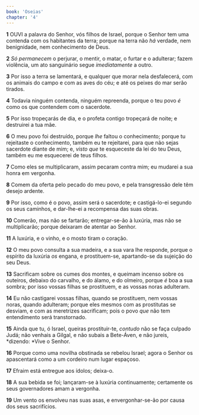 ```yaml
---
book: 'Oseias'
chapter: '4'
---
```


**1** OUVI a palavra do Senhor, vós filhos de Israel, porque o Senhor tem uma contenda com os habitantes da terra; porque na terra não _há_ verdade, nem benignidade, nem conhecimento de Deus.

**2** _Só permanecem_ o perjurar, o mentir, o matar, o furtar e o adulterar; fazem violência, um ato sanguinário segue _imediatamente_ a outro.

**3** Por isso a terra se lamentará, e qualquer que morar nela desfalecerá, com os animais do campo e com as aves do céu; e até os peixes do mar serão tirados.

**4** Todavia ninguém contenda, ninguém repreenda, porque o teu povo _é_ como os que contendem com o sacerdote.

**5** Por isso tropeçarás de dia, e o profeta contigo tropeçará de noite; e destruirei a tua mãe.

**6** O meu povo foi destruído, porque _lhe_ faltou o conhecimento; porque tu rejeitaste o conhecimento, também eu te rejeitarei, para que não sejas sacerdote diante de mim; e, _visto que_ te esqueceste da lei do teu Deus, também eu me esquecerei de teus filhos.

**7** Como eles se multiplicaram, assim pecaram contra mim; eu mudarei a sua honra em vergonha.

**8** Comem da oferta pelo pecado do meu povo, e pela transgressão dele têm desejo ardente.

**9** Por isso, como é o povo, assim será o sacerdote; e castigá-lo-ei segundo os seus caminhos, e dar-lhe-ei a recompensa das suas obras.

**10** Comerão, mas não se fartarão; entregar-se-ão à luxúria, mas não se multiplicarão; porque deixaram de atentar ao Senhor.

**11** A luxúria, e o vinho, e o mosto tiram o coração.

**12** O meu povo consulta a sua madeira, e a sua vara lhe responde, porque o espírito da luxúria _os_ engana, e prostituem-se, apartando-se da sujeição do seu Deus.

**13** Sacrificam sobre os cumes dos montes, e queimam incenso sobre os outeiros, debaixo do carvalho, e do álamo, e do olmeiro, porque _é_ boa a sua sombra; por isso vossas filhas se prostituem, e as vossas noras adulteram.

**14** Eu não castigarei vossas filhas, quando se prostituem, nem vossas noras, quando adulteram; porque eles mesmos com as prostitutas se desviam, e com as meretrizes sacrificam; pois o povo _que_ não tem entendimento será transtornado.

**15** Ainda que tu, ó Israel, queiras prostituir-te, _contudo_ não se faça culpado Judá; não venhais a Gilgal, e não subais a Bete-Áven, e não jureis, *dizendo: *Vive o Senhor.

**16** Porque como uma novilha obstinada se rebelou Israel; agora o Senhor os apascentará como a um cordeiro num lugar espaçoso.

**17** Efraim está entregue aos ídolos; deixa-o.

**18** A sua bebida se foi; lançaram-se à luxúria continuamente; certamente os seus governadores amam a vergonha.

**19** Um vento os envolveu nas suas asas, e envergonhar-se-ão por causa dos seus sacrifícios.
